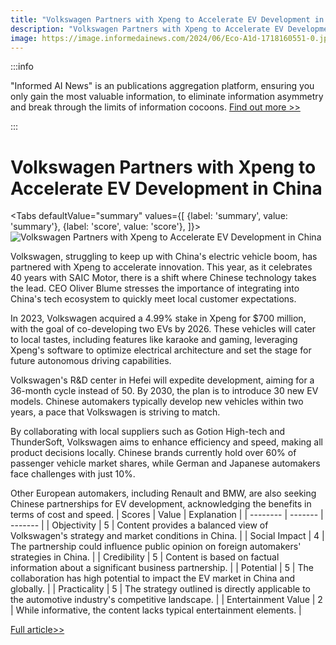 ```yaml
---
title: "Volkswagen Partners with Xpeng to Accelerate EV Development in China"
description: "Volkswagen Partners with Xpeng to Accelerate EV Development in China"
image: https://image.informedainews.com/2024/06/Eco-A1d-1718160551-0.jpg
---
```



:::info

"Informed AI News" is an publications aggregation platform, ensuring you only gain the most valuable information, to eliminate information asymmetry and break through the limits of information cocoons.  [Find out more >>](/)

:::

# Volkswagen Partners with Xpeng to Accelerate EV Development in China


<Tabs
	defaultValue="summary"
	values={[
	{label: 'summary', value: 'summary'},
	{label: 'score', value: 'score'},
]}>
<TabItem value="summary">
<img
  src="https://image.informedainews.com/2024/06/Eco-A1d-1718160551-0.jpg"
  alt="Volkswagen Partners with Xpeng to Accelerate EV Development in China"
/>



Volkswagen, struggling to keep up with China's electric vehicle boom, has partnered with Xpeng to accelerate innovation. This year, as it celebrates 40 years with SAIC Motor, there is a shift where Chinese technology takes the lead. CEO Oliver Blume stresses the importance of integrating into China's tech ecosystem to quickly meet local customer expectations.

In 2023, Volkswagen acquired a 4.99% stake in Xpeng for $700 million, with the goal of co-developing two EVs by 2026. These vehicles will cater to local tastes, including features like karaoke and gaming, leveraging Xpeng's software to optimize electrical architecture and set the stage for future autonomous driving capabilities.

Volkswagen's R&D center in Hefei will expedite development, aiming for a 36-month cycle instead of 50. By 2030, the plan is to introduce 30 new EV models. Chinese automakers typically develop new vehicles within two years, a pace that Volkswagen is striving to match.

By collaborating with local suppliers such as Gotion High-tech and ThunderSoft, Volkswagen aims to enhance efficiency and speed, making all product decisions locally. Chinese brands currently hold over 60% of passenger vehicle market shares, while German and Japanese automakers face challenges with just 10%.

Other European automakers, including Renault and BMW, are also seeking Chinese partnerships for EV development, acknowledging the benefits in terms of cost and speed.
</TabItem>
<TabItem value="score">
	| Scores     | Value   | Explanation |
	| -------- | ------- | ------- |
	| Objectivity  | 5    | Content provides a balanced view of Volkswagen's strategy and market conditions in China.    |
	| Social Impact | 4     | The partnership could influence public opinion on foreign automakers' strategies in China.    |
	| Credibility    | 5    | Content is based on factual information about a significant business partnership.    |
	| Potential    | 5    | The collaboration has high potential to impact the EV market in China and globally.    |
	| Practicality    | 5    | The strategy outlined is directly applicable to the automotive industry's competitive landscape.    |
	| Entertainment Value    | 2    | While informative, the content lacks typical entertainment elements.    |
</TabItem>
</Tabs>

[Full article>>](https://asia.nikkei.com/Business/Automobiles/Electric-vehicles/Volkswagen-leans-on-Xpeng-to-mount-EV-comeback-in-China2)
